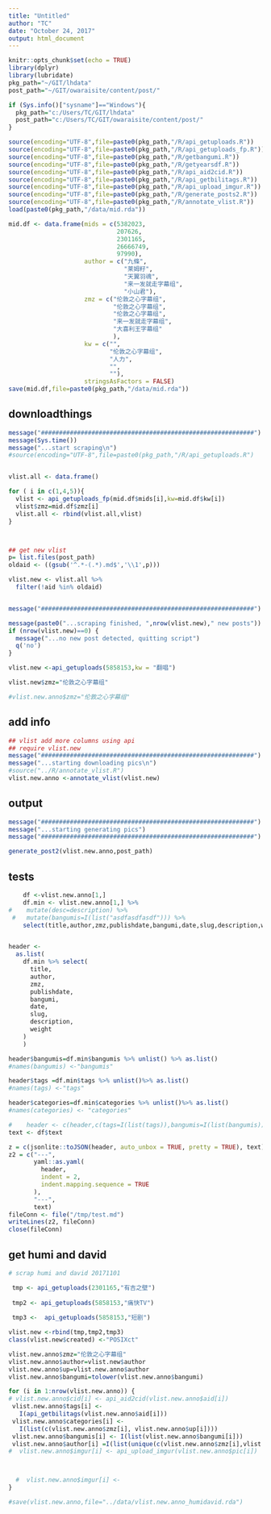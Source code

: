 ```yaml
---
title: "Untitled"
author: "TC"
date: "October 24, 2017"
output: html_document
---
```


```r
knitr::opts_chunk$set(echo = TRUE)
library(dplyr)
library(lubridate)
pkg_path="~/GIT/lhdata"
post_path="~/GIT/owaraisite/content/post/"

if (Sys.info()["sysname"]=="Windows"){
  pkg_path="c:/Users/TC/GIT/lhdata"
  post_path="c:/Users/TC/GIT/owaraisite/content/post/"
}

source(encoding="UTF-8",file=paste0(pkg_path,"/R/api_getuploads.R"))
source(encoding="UTF-8",file=paste0(pkg_path,"/R/api_getuploads_fp.R"))
source(encoding="UTF-8",file=paste0(pkg_path,"/R/getbangumi.R"))
source(encoding="UTF-8",file=paste0(pkg_path,"/R/getyearsdf.R"))
source(encoding="UTF-8",file=paste0(pkg_path,"/R/api_aid2cid.R"))
source(encoding="UTF-8",file=paste0(pkg_path,"/R/api_getbilitags.R"))
source(encoding="UTF-8",file=paste0(pkg_path,"/R/api_upload_imgur.R"))
source(encoding="UTF-8",file=paste0(pkg_path,"/R/generate_posts2.R"))
source(encoding="UTF-8",file=paste0(pkg_path,"/R/annotate_vlist.R"))
load(paste0(pkg_path,"/data/mid.rda"))
```

```r



mid.df <- data.frame(mids = c(5382023,
                              207626,
                              2301165,
                              26666749,
                              97990),
                     author = c("九條",
                                "莱姆籽",
                                "天翼羽魂",
                                "来一发就走字幕组",
                                "小山君"),
                     zmz = c("伦敦之心字幕组",
                             "伦敦之心字幕组",
                             "伦敦之心字幕组",
                             "来一发就走字幕组",
                             "大喜利王字幕组"
                             ),
                     kw = c("",
                            "伦敦之心字幕组",
                            "人力",
                            "",
                            ""),
                     stringsAsFactors = FALSE)
save(mid.df,file=paste0(pkg_path,"/data/mid.rda"))

```




## downloadthings

```r
message("###########################################################")
message(Sys.time())
message("...start scraping\n")
#source(encoding="UTF-8",file=paste0(pkg_path,"/R/api_getuploads.R")


vlist.all <- data.frame()

for ( i in c(1,4,5)){
  vlist <- api_getuploads_fp(mid.df$mids[i],kw=mid.df$kw[i])
  vlist$zmz=mid.df$zmz[i]
  vlist.all <- rbind(vlist.all,vlist)
}



## get new vlist
p= list.files(post_path)
oldaid <- ((gsub('^.*-(.*).md$','\\1',p)))

vlist.new <- vlist.all %>% 
  filter(!aid %in% oldaid)


message("###########################################################")

message(paste0("...scraping finished, ",nrow(vlist.new)," new posts"))
if (nrow(vlist.new)==0) {
  message("...no new post detected, quitting script")
  q('no')
}

```

```r
vlist.new <-api_getuploads(5858153,kw = "翻唱")

vlist.new$zmz="伦敦之心字幕组"

#vlist.new.anno$zmz="伦敦之心字幕组"
```


## add info

```r
## vlist add more columns using api
## require vlist.new
message("###########################################################")
message("...starting downloading pics\n")
#source("../R/annotate_vlist.R")
vlist.new.anno <-annotate_vlist(vlist.new)

```

## output

```r
message("###########################################################")
message("...starting generating pics")
message("###########################################################")

generate_post2(vlist.new.anno,post_path)
```



## tests


```r
    df <-vlist.new.anno[1,]
    df.min <- vlist.new.anno[1,] %>%
#    mutate(desc=description) %>%
 #   mutate(bangumis=I(list("asdfasdfasdf"))) %>%
    select(title,author,zmz,publishdate,bangumi,date,slug,description,weight,categories,tags,bangumis)


header <-
  as.list(
    df.min %>% select(
      title,
      author,
      zmz,
      publishdate,
      bangumi,
      date,
      slug,
      description,
      weight
    ) 
    )

header$bangumis=df.min$bangumis %>% unlist() %>% as.list()
#names(bangumis) <-"bangumis"

header$tags =df.min$tags %>% unlist()%>% as.list()
#names(tags) <-"tags"

header$categories=df.min$categories %>% unlist()%>% as.list()
#names(categories) <- "categories"

#    header <- c(header,c(tags=I(list(tags)),bangumis=I(list(bangumis)),categories=I(list(categories))))
text <- df$text

z = c(jsonlite::toJSON(header, auto_unbox = TRUE, pretty = TRUE), text)
z2 = c("---",
       yaml::as.yaml(
         header,
         indent = 2,
         indent.mapping.sequence = TRUE
       ),
       "---",
       text)
fileConn <- file("/tmp/test.md")
writeLines(z2, fileConn)
close(fileConn)

```

## get humi and david

```r
# scrap humi and david 20171101

 tmp <- api_getuploads(2301165,"有吉之壁")
 
 tmp2 <- api_getuploads(5858153,"痛快TV")
 
 tmp3 <-  api_getuploads(5858153,"短剧")

vlist.new <-rbind(tmp,tmp2,tmp3)
class(vlist.new$created) <-"POSIXct"

```

```r
vlist.new.anno$zmz="伦敦之心字幕组"
vlist.new.anno$author=vlist.new$author
vlist.new.anno$up=vlist.new.anno$author
vlist.new.anno$bangumi=tolower(vlist.new.anno$bangumi)

for (i in 1:nrow(vlist.new.anno)) {
# vlist.new.anno$cid[i] <- api_aid2cid(vlist.new.anno$aid[i])
 vlist.new.anno$tags[i] <-
   I(api_getbilitags(vlist.new.anno$aid[i]))
 vlist.new.anno$categories[i] <-
   I(list(c(vlist.new.anno$zmz[i], vlist.new.anno$up[i])))
 vlist.new.anno$bangumis[i] <- I(list(vlist.new.anno$bangumi[i]))
 vlist.new.anno$author[i] =I(list(unique(c(vlist.new.anno$zmz[i],vlist.new.anno$up[i]))))
#  vlist.new.anno$imgur[i] <- api_upload_imgur(vlist.new.anno$pic[i])



  #  vlist.new.anno$imgur[i] <-
}
```

```r
#save(vlist.new.anno,file="../data/vlist.new.anno_humidavid.rda")
```




